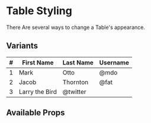 

<Meta title="Components/Table/Styling" component={Table} />

# Table Styling

There Are several ways to change a Table's appearance.

## Variants

<Canvas>
  <Story name="Dark Variant">
    <Table variant="dark">
      <thead>
        <tr>
          <th>#</th>
          <th>First Name</th>
          <th>Last Name</th>
          <th>Username</th>
        </tr>
      </thead>
      <tbody>
        <tr>
          <td>1</td>
          <td>Mark</td>
          <td>Otto</td>
          <td>@mdo</td>
        </tr>
        <tr>
          <td>2</td>
          <td>Jacob</td>
          <td>Thornton</td>
          <td>@fat</td>
        </tr>
        <tr>
          <td>3</td>
          <td colSpan={2}>Larry the Bird</td>
          <td>@twitter</td>
        </tr>
      </tbody>
    </Table>
  </Story>
</Canvas>

## Available Props

<ArgsTable />
